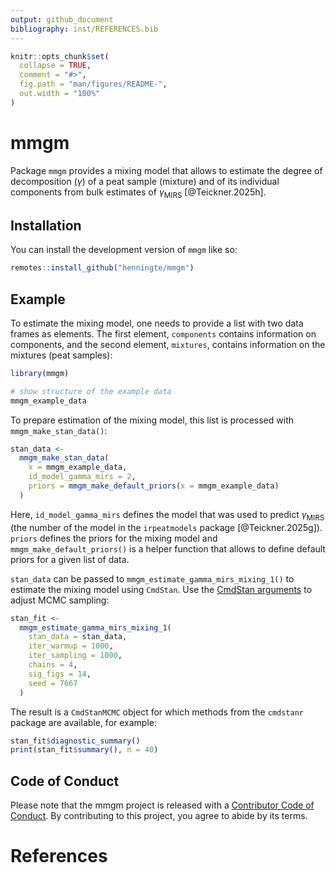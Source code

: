 ```yaml
---
output: github_document
bibliography: inst/REFERENCES.bib 
---
```


<!-- README.md is generated from README.Rmd. Please edit that file -->

```r
knitr::opts_chunk$set(
  collapse = TRUE,
  comment = "#>",
  fig.path = "man/figures/README-",
  out.width = "100%"
)
```

# mmgm

<!-- badges: start -->
<!-- badges: end -->

Package `mmgm` provides a mixing model that allows to estimate the degree of decomposition ($\gamma$) of a peat sample (mixture) and of its individual components from bulk estimates of $\gamma_\text{MIRS}$ [@Teickner.2025h].

## Installation

You can install the development version of `mmgm` like so:

``` r
remotes::install_github("henningte/mmgm")
```

## Example

To estimate the mixing model, one needs to provide a list with two data frames as elements. The first element, `components` contains information on components, and the second element, `mixtures`, contains information on the mixtures (peat samples):

```r
library(mmgm)

# show structure of the example data
mmgm_example_data
```

To prepare estimation of the mixing model, this list is processed with `mmgm_make_stan_data()`:

```r
stan_data <- 
  mmgm_make_stan_data(
    x = mmgm_example_data, 
    id_model_gamma_mirs = 2, 
    priors = mmgm_make_default_priors(x = mmgm_example_data)
  )
```

Here, `id_model_gamma_mirs` defines the model that was used to predict $\gamma_\text{MIRS}$ (the number of the model in the `irpeatmodels` package [@Teickner.2025g]). `priors` defines the priors for the mixing model and `mmgm_make_default_priors()` is a helper function that allows to define default priors for a given list of data.

`stan_data` can be passed to `mmgm_estimate_gamma_mirs_mixing_1()` to estimate the mixing model using `CmdStan`. Use the [CmdStan arguments](https://mc-stan.org/cmdstanr/reference/model-method-sample.html) to adjust MCMC sampling:

```r
stan_fit <- 
  mmgm_estimate_gamma_mirs_mixing_1(
    stan_data = stan_data,
    iter_warmup = 1000,
    iter_sampling = 1000,
    chains = 4,
    sig_figs = 14,
    seed = 7667
  )
```

The result is a `CmdStanMCMC` object for which methods from the `cmdstanr` package are available, for example:

```r
stan_fit$diagnostic_summary()
print(stan_fit$summary(), n = 40)
```

## Code of Conduct
  
  Please note that the mmgm project is released with a [Contributor Code of Conduct](https://contributor-covenant.org/version/2/1/CODE_OF_CONDUCT.html). By contributing to this project, you agree to abide by its terms.

# References











